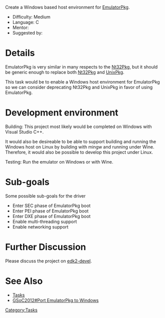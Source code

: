 Create a Windows based host environment for [[EmulatorPkg]].

* Difficulty: Medium
* Language: C
* Mentor:
* Suggested by: {{sfuser|andrewfish}}

= Details =
EmulatorPkg is very similar in many respects to the [[Nt32Pkg]],
but it should be generic enough to replace both [[Nt32Pkg]] and
[[UnixPkg]].

This task would be to enable a Windows host environment for
EmulatorPkg so we can consider deprecating Nt32Pkg and UnixPkg
in favor of using EmulatorPkg.

= Development environment =
Building: This project most likely would be completed on
Windows with Visual Studio C++.

It would also be desireable to be able to support building
and running the Windows host on Linux by building with mingw
and running under Wine.  Therefore, it would also be possible
to develop this project under Linux.

Testing: Run the emulator on Windows or with Wine.

= Sub-goals =
Some possible sub-goals for the driver
* Enter SEC phase of EmulatorPkg boot
* Enter PEI phase of EmulatorPkg boot
* Enter DXE phase of EmulatorPkg boot
* Enable multi-threading support
* Enable networking support

= Further Discussion =
Please discuss the project on [[edk2-devel]].

= See Also =
* [[Tasks]]
* [[GSoC2012#Port EmulatorPkg to Windows]]

[[Category:Tasks]]